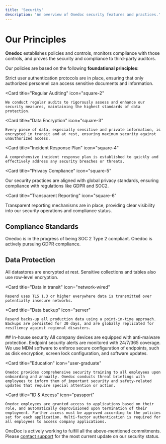 ```yaml
---
title: 'Security'
description: 'An overview of Onedoc security features and practices.'
---
```


# Our Principles

**Onedoc** establishes policies and controls, monitors compliance with those controls, and proves the security and compliance to third-party auditors.

Our policies are based on the following **foundational principles**:

<CardGroup cols={2}>
  <Card
    title="Authentication"
    icon="square-1"
  >
    Strict user authentication protocols are in place, ensuring that only authorized personnel can access sensitive documents and information.
  </Card>

  <Card
    title="Regular Auditing"
    icon="square-2"
  >
    We conduct regular audits to rigorously assess and enhance our security measures, maintaining the highest standards of data protection.
  </Card>

  <Card
    title="Data Encryption"
    icon="square-3"
  >
    Every piece of data, especially sensitive and private information, is encrypted in transit and at rest, ensuring maximum security against unauthorized access.
  </Card>

  <Card
    title="Incident Response Plan"
    icon="square-4"
  >
    A comprehensive incident response plan is established to quickly and effectively address any security breaches or threats. 
 </Card>

  <Card
    title="Privacy Compliance"
    icon="square-5"
  >
Our security practices are aligned with global privacy standards, ensuring compliance with regulations like GDPR and SOC2.
  </Card>

  <Card
    title="Transparent Reporting"
    icon="square-6"
  >
Transparent reporting mechanisms are in place, providing clear visibility into our security operations and compliance status.
  </Card>
</CardGroup>

## Compliance Standards

<AccordionGroup>
<Accordion title="SOC 2 Type 2" icon="hourglass-clock">
    Onedoc is in the progress of being SOC 2 Type 2 compliant.
</Accordion>
<Accordion title="GDPR" icon="hourglass-clock">
    Onedoc is actively pursuing GDPR compliance.
</Accordion>
</AccordionGroup>

## Data Protection

<CardGroup cols={1}>
  <Card
    title="Data at rest"
    icon="database"
  >
    All datastores are encrypted at rest. Sensitive collections and tables also use row-level encryption.  
  </Card>

  <Card
    title="Data in transit"
    icon="network-wired"
  >
    Resend uses TLS 1.3 or higher everywhere data is transmitted over potentially insecure networks.  
  </Card>

  <Card
    title="Data backup"
    icon="server"
  >
    Resend backs-up all production data using a point-in-time approach. Backups are persisted for 30 days, and are globally replicated for resiliency against regional disasters.  
  </Card>
</CardGroup>
  ## In-house security

<CardGroup cols={1}>
  <Card
    title="Endpoint protection"
    icon="computer"
  >
    All company devices are equipped with anti-malware protection. Endpoint security alerts are monitored with 24/7/365 coverage. We use MDM software to enforce secure configuration of endpoints, such as disk encryption, screen lock configuration, and software updates.  
  </Card>

  <Card
    title="Education"
    icon="user-graduate"
  >
    Onedoc provides comprehensive security training to all employees upon onboarding and annually. Onedoc conducts threat briefings with employees to inform them of important security and safety-related updates that require special attention or action.  
  </Card>

  <Card
    title="ID & Access"
    icon="passport"
  >
    Onedoc employees are granted access to applications based on their role, and automatically deprovisioned upon termination of their employment. Further access must be approved according to the policies set for each application. Multi-factor authentication is required for all employees to access company applications.
  </Card>
</CardGroup>

<Warning> OneDoc is actively working to fulfill all the above-mentioned commitments. Please [contact support]() for the most current update on our security status. </Warning>
